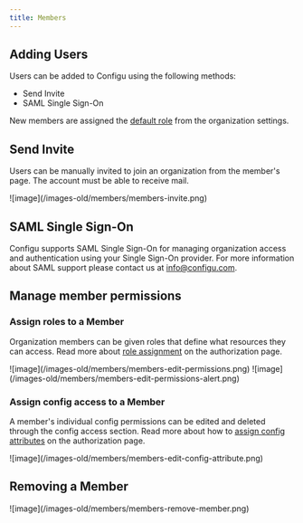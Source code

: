 ```yaml
---
title: Members
---
```


## Adding Users

Users can be added to Configu using the following methods:

- Send Invite
- SAML Single Sign-On

New members are assigned the [default role](/integrations/store/configu/authorization#default-role) from the organization settings.

## Send Invite

Users can be manually invited to join an organization from the member's page. The account must be able to receive mail.

<Frame>![image](/images-old/members/members-invite.png)</Frame>

## SAML Single Sign-On

Configu supports SAML Single Sign-On for managing organization access and authentication using your Single Sign-On provider.
For more information about SAML support please contact us at info@configu.com.

## Manage member permissions

### Assign roles to a Member

Organization members can be given roles that define what resources they can access. Read more about [role assignment](/integrations/store/configu/authorization#assign-roles) on the authorization page.

<Frame>![image](/images-old/members/members-edit-permissions.png)</Frame>

<Frame>![image](/images-old/members/members-edit-permissions-alert.png)</Frame>

### Assign config access to a Member

A member's individual config permissions can be edited and deleted through the config access section. Read more about how to [assign config attributes](/integrations/store/configu/authorization#assign-config-attribute) on the authorization page.

<Frame>![image](/images-old/members/members-edit-config-attribute.png)</Frame>

## Removing a Member

<Frame>![image](/images-old/members/members-remove-member.png)</Frame>
